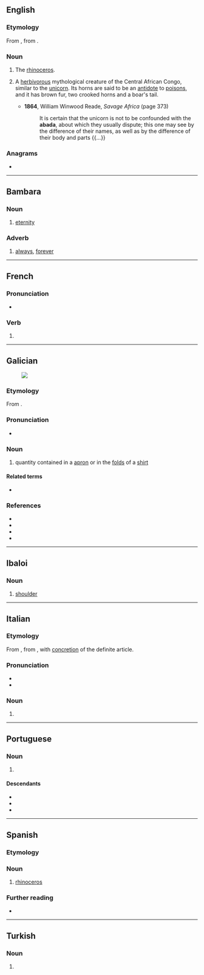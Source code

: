 {{also|abadá|Abadã}}
==English==

===Etymology===
From {{bor|en|pt|abada||female rhinoceros}}, from {{der|en|ms|badaq||rhinoceros}}.

===Noun===
{{en-noun}}

# {{lb|en|obsolete}} The [[rhinoceros]].
# {{lb|en|mythology}} A [[herbivorous]] mythological creature of the Central African Congo, similar to the [[unicorn]]. Its horns are said to be an [[antidote]] to [[poison]]s, and it has brown fur, two crooked horns and a boar's tail.
#* '''1864''', William Winwood Reade, ''Savage Africa'' (page 373)
#*: It is certain that the unicorn is not to be confounded with the '''abada''', about which they usually dispute; this one may see by the difference of their names, as well as by the difference of their body and parts {{...}}

===Anagrams===
* {{anagrams|en|a=aaabd|baaad}}

----

==Bambara==

===Noun===
{{head|bm|noun}}

# [[eternity]]

===Adverb===
{{head|bm|adverb}}

# [[always]], [[forever]]

----

==French==

===Pronunciation===
* {{homophones|fr|abadas|abadât}}

===Verb===
{{head|fr|verb form}}

# {{inflection of|fr|abader||3|s|phis}}

----

==Galician==
[[File:A fair Puritan.png|thumb|upright|]]
===Etymology===
From {{suffix|gl|aba|ada|t1=apron}}.

===Pronunciation===
* {{IPA|gl|/aˈβaða̝/}}

===Noun===
{{gl-noun|f}}

# quantity contained in a [[apron]] or in the [[fold]]s of a [[shirt]]

====Related terms====
* {{l|gl|aba}}

===References===
* {{R:DDLG}}
* {{R:TILG}}
* {{R:TLPGP}}
* {{R:RAG}}
<references/>

----

==Ibaloi==

===Noun===
{{head|ibl|noun}}

# {{lb|ibl|anatomy}} [[shoulder]]

----

==Italian==

===Etymology===
From {{bor|it|pt|abada||female rhinoceros}}, from {{m|pt|[[a]] [[bada]]||the rhinoceros}}, with [[concretion]] of the definite article.

===Pronunciation===
* {{it-IPA|abàda}}
* {{hyph|it|a|bà|da}}

===Noun===
{{it-noun|m}} {{it-noun|f}}

# {{alt form|it|bada|t=[[rhinoceros]]}}

----

==Portuguese==

===Noun===
{{pt-noun|f}}

# {{alternative form of|pt|bada|gloss=rhinoceros}}

====Descendants====
* {{desc|en|abada|bor=1}}
* {{desc|it|abada|bor=1}}
* {{desc|es|abada|bor=1}}

----

==Spanish==

===Etymology===
{{bor|es|pt|abada}}

===Noun===
{{es-noun|f}}

# {{lb|es|obsolete}} [[rhinoceros]]
#: {{syn|es|rinoceronte}}

===Further reading===
* {{R:DRAE 2001}}

----

==Turkish==

===Noun===
{{head|tr|noun form}}

# {{inflection of|tr|aba||loc|s}}